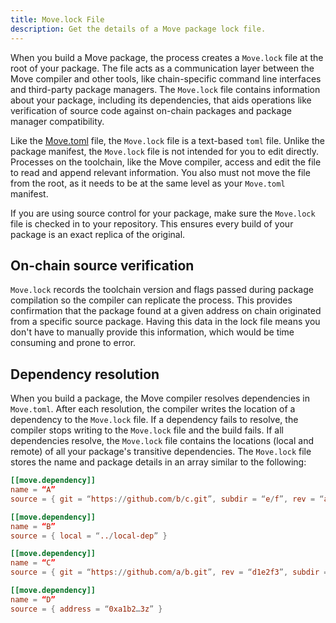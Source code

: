 ```yaml
---
title: Move.lock File
description: Get the details of a Move package lock file.
---
```


When you build a Move package, the process creates a `Move.lock` file at the root of your package. The file acts as a communication layer between the Move compiler and other tools, like chain-specific command line interfaces and third-party package managers. The `Move.lock` file contains information about your package, including its dependencies, that aids operations like verification of source code against on-chain packages and package manager compatibility.    

Like the [Move.toml](./move-toml.mdx) file, the `Move.lock` file is a text-based `toml` file. Unlike the package manifest, the `Move.lock` file is not intended for you to edit directly. Processes on the toolchain, like the Move compiler, access and edit the file to read and append relevant information. You also must not move the file from the root, as it needs to be at the same level as your `Move.toml` manifest. 

If you are using source control for your package, make sure the `Move.lock` file is checked in to your repository. This ensures every build of your package is an exact replica of the original.   

## On-chain source verification

`Move.lock` records the toolchain version and flags passed during package compilation so the compiler can replicate the process. This provides confirmation that the package found at a given address on chain originated from a specific source package. Having this data in the lock file means you don't have to manually provide this information, which would be time consuming and prone to error.

## Dependency resolution

When you build a package, the Move compiler resolves dependencies in `Move.toml`. After each resolution, the compiler writes the location of a dependency to the `Move.lock` file. If a dependency fails to resolve, the compiler stops writing to the `Move.lock` file and the build fails. If all dependencies resolve, the `Move.lock` file contains the locations (local and remote) of all your package's transitive dependencies. The `Move.lock` file stores the name and package details in an array similar to the following:

```toml
[[move.dependency]]
name = “A”
source = { git = “https://github.com/b/c.git”, subdir = “e/f”, rev = “a1b2c3” }

[[move.dependency]]
name = “B”
source = { local = “../local-dep” }

[[move.dependency]]
name = “C”
source = { git = “https://github.com/a/b.git”, rev = “d1e2f3”, subdir = “c” }

[[move.dependency]]
name = “D”
source = { address = “0xa1b2…3z” }
```